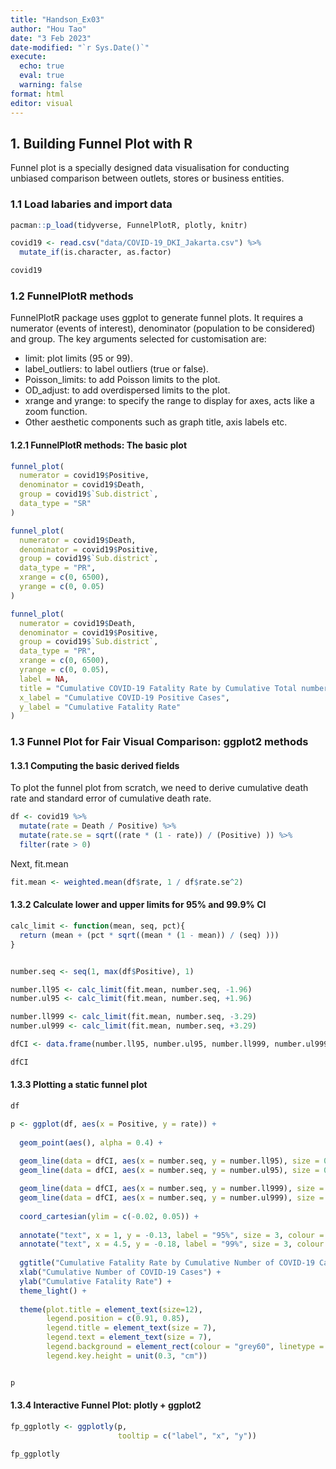 ```yaml
---
title: "Handson_Ex03"
author: "Hou Tao"
date: "3 Feb 2023"
date-modified: "`r Sys.Date()`"
execute: 
  echo: true
  eval: true
  warning: false
format: html
editor: visual
---
```


## 1. Building Funnel Plot with R

Funnel plot is a specially designed data visualisation for conducting unbiased comparison between outlets, stores or business entities.

### 1.1 Load labaries and import data

```r

pacman::p_load(tidyverse, FunnelPlotR, plotly, knitr)

```

```r

covid19 <- read.csv("data/COVID-19_DKI_Jakarta.csv") %>%
  mutate_if(is.character, as.factor)

covid19
```

### 1.2 FunnelPlotR methods

FunnelPlotR package uses ggplot to generate funnel plots. It requires a numerator (events of interest), denominator (population to be considered) and group. The key arguments selected for customisation are:

- limit: plot limits (95 or 99).
- label_outliers: to label outliers (true or false).
- Poisson_limits: to add Poisson limits to the plot.
- OD_adjust: to add overdispersed limits to the plot.
- xrange and yrange: to specify the range to display for axes, acts like a zoom function.
- Other aesthetic components such as graph title, axis labels etc.

#### 1.2.1 FunnelPlotR methods: The basic plot

```r

funnel_plot(
  numerator = covid19$Positive,
  denominator = covid19$Death,
  group = covid19$`Sub.district`,
  data_type = "SR"
)

```

```r

funnel_plot(
  numerator = covid19$Death,
  denominator = covid19$Positive,
  group = covid19$`Sub.district`,
  data_type = "PR",
  xrange = c(0, 6500),
  yrange = c(0, 0.05)
)

```

```r

funnel_plot(
  numerator = covid19$Death,
  denominator = covid19$Positive,
  group = covid19$`Sub.district`,
  data_type = "PR",
  xrange = c(0, 6500),
  yrange = c(0, 0.05),
  label = NA,
  title = "Cumulative COVID-19 Fatality Rate by Cumulative Total number of CVOID-19 Positive Cases",
  x_label = "Cumulative COVID-19 Positive Cases",
  y_label = "Cumulative Fatality Rate"
)

```

### 1.3 Funnel Plot for Fair Visual Comparison: ggplot2 methods

#### 1.3.1 Computing the basic derived fields
To plot the funnel plot from scratch, we need to derive cumulative death rate and standard error of cumulative death rate.

```r
df <- covid19 %>%
  mutate(rate = Death / Positive) %>%
  mutate(rate.se = sqrt((rate * (1 - rate)) / (Positive) )) %>%
  filter(rate > 0)
```

Next, fit.mean

```r

fit.mean <- weighted.mean(df$rate, 1 / df$rate.se^2)

```

#### 1.3.2 Calculate lower and upper limits for 95% and 99.9% CI

```r

calc_limit <- function(mean, seq, pct){
  return (mean + (pct * sqrt((mean * (1 - mean)) / (seq) )))
}


number.seq <- seq(1, max(df$Positive), 1)

number.ll95 <- calc_limit(fit.mean, number.seq, -1.96)
number.ul95 <- calc_limit(fit.mean, number.seq, +1.96)

number.ll999 <- calc_limit(fit.mean, number.seq, -3.29)
number.ul999 <- calc_limit(fit.mean, number.seq, +3.29)

dfCI <- data.frame(number.ll95, number.ul95, number.ll999, number.ul999, number.seq, fit.mean)

dfCI

```

#### 1.3.3 Plotting a static funnel plot


```r
df
```


```r


p <- ggplot(df, aes(x = Positive, y = rate)) +
  
  geom_point(aes(), alpha = 0.4) +
  
  geom_line(data = dfCI, aes(x = number.seq, y = number.ll95), size = 0.5, colour = "grey40", linetype="dashed") +
  geom_line(data = dfCI, aes(x = number.seq, y = number.ul95), size = 0.5, colour = "grey40", linetype="dashed") +

  geom_line(data = dfCI, aes(x = number.seq, y = number.ll999), size = 0.5, colour = "grey40") +
  geom_line(data = dfCI, aes(x = number.seq, y = number.ul999), size = 0.5, colour = "grey40") +
  
  coord_cartesian(ylim = c(-0.02, 0.05)) +
  
  annotate("text", x = 1, y = -0.13, label = "95%", size = 3, colour = "grey40") + 
  annotate("text", x = 4.5, y = -0.18, label = "99%", size = 3, colour = "grey40") +
  
  ggtitle("Cumulative Fatality Rate by Cumulative Number of COVID-19 Cases") + 
  xlab("Cumulative Number of COVID-19 Cases") +
  ylab("Cumulative Fatality Rate") +
  theme_light() +
  
  theme(plot.title = element_text(size=12),
        legend.position = c(0.91, 0.85),
        legend.title = element_text(size = 7),
        legend.text = element_text(size = 7),
        legend.background = element_rect(colour = "grey60", linetype = "dotted"),
        legend.key.height = unit(0.3, "cm"))


p

```
#### 1.3.4 Interactive Funnel Plot: plotly + ggplot2

```r

fp_ggplotly <- ggplotly(p,
                        tooltip = c("label", "x", "y"))

fp_ggplotly

```
















